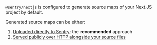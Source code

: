 `@sentry/nextjs` is configured to generate source maps of your Next.JS project by default.

Generated source maps can be either:

1.  [Uploaded directly to Sentry](./uploading): the **recommended** approach
2.  [Served publicly over HTTP alongside your source files](./uploading/hosting-publicly/)
